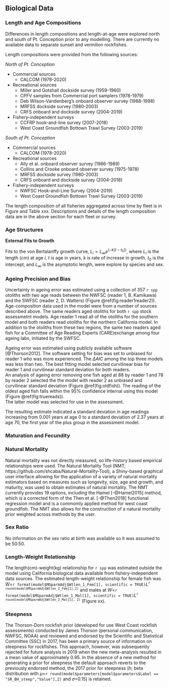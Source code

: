 ## Biological Data


### Length and Age Compositions

Differences in length compositions and length-at-age were explored 
north and south of Pt. Conception prior to any modelling. There are 
currently no available data to separate sunset and vermilion rockfishes.


Length compositions were provided from the following sources:

*North of Pt. Conception*

* Commercial sources
  + CALCOM (1978-2020)
* Recreational sources
  + Miller and Gotshall dockside survey (1959-1960)
  + CPFV samples from Commercial port samplers (1978-1979)
  + Deb Wilson-Vandenberg's onboard observer survey (1988-1998)
  + MRFSS dockside survey (1980-2003)
  + CRFS onboard and dockside survey (2004-2019)
* Fishery-independent surveys
  + CCFRP hook-and-line survey (2007-2018)
  + West Coast Groundfish Bottown Trawl Survey (2003-2019)



*South of Pt. Conception*

* Commercial sources
  + CALCOM (1978-2020)
* Recreational sources
  + Ally et al. onboard observer survey (1986-1989)
  + Collins and Crooke onboard observer survey (1975-1978)
  + MRFSS dockside survey (1980-2003)
  + CRFS onboard and dockside survey (2004-2018)
* Fishery-independent surveys
  + NWFSC Hook-and-Line Survey (2004-2019)
  + West Coast Groundfish Bottown Trawl Survey (2003-2019)



The length composition of all fisheries aggregated across time by fleet is in Figure
\ref{fig:comp_lendat_aggregated_across_time} and Table xxx. 
Descriptions and details of the length composition data are in the above section 
for each fleet or survey.

### Age Structures


**External Fits to Growth**


Fits to the von Bertalanffy growth curve, 
$L_i = L_{\infty}e^{(-k[t-t_0])}$, where $L_i$ is the length (cm) at age $i$, $t$ is age in 
years, $k$ is rate of increase in growth, $t_0$ is the intercept, and $L_{\infty}$ 
is the asymptotic length, were explore by species and sex. 



### Ageing Precision and Bias

Uncertainty in ageing error was estimated using a collection of 357 `r spp` 
otoliths with two age reads between the NWFSC (reader 1, B. Kamikawa) and the 
SWFSC (reader 2, D. Watters) (Figure \@ref(fig:reader1reader2)).
Age-composition data used in the model were from a number of sources described 
above. The same readers aged otoliths for both `r spp` stock assessmetnt models. 
Age reader 1 read all of the otoliths for the southern model and both readers read 
otoliths for the northern California model. In addition to the otoliths from these 
two regions, the same two readers aged fish for a Committee of Age Reading Experts 
(CARE)exchange among four ageing labs, initiated by the SWFSC.

Ageing error was estimated using publicly available software [@Thorson2012].
The software setting for bias was set to unbiased for reader 1 who was more 
experienced. The $\Delta AIC$ among the top three models was less than two. The 
best fitting model selected curvilinear bias for reader 1 and curvilinear standard 
deviation for both readers.  
An analysis of ageing error removing one fish aged at 88 by reader 1 and 78 by reader 2 
selected the the model with reader 2 as unbiased and curvilinear standard deviation 
(Figure \@ref(fig:oldfish)). The reading of the oldest aged fish falls within the 95\% confidence 
internal using this model (Figure \@ref(fig:truereads)).  
The latter model was selected for use in the assessment. 
 

The resulting estimate indicated a standard deviation in age readings 
increasing from 0.001 years at age 0 to a standard deviation of 2.37 years at age 70, 
the first year of the plus group in the assessment model.



### Maturation and Fecundity



### Natural Mortality

Natural mortality was not directly measured, so life-history based empirical relationships were used. The Natural Mortality Tool (NMT; https://github.com/shcaba/Natural-Mortality-Tool), a Shiny-based graphical user interface allowing for the application of a variety of natural mortality estimators based on measures such as longevity, size, age and growth, and maturity, was used to obtain estimates of natural mortality. The NMT currently provides 19 options, including the Hamel [-@Hamel2015] method, which is a corrected form of the Then et al. [-@Then2018] functional regression model and is a commomly applied method for west coast groundfish. The NMT also allows for the construction of a natural mortality prior weighted across methods by the user. 




### Sex Ratio

No information on the sex ratio at birth was available so it was assumed to be 50:50. 


### Length-Weight Relationship

The length(cm)-weight(kg) relationship for `r spp` was estimated outside the 
model using California biological data available from fishery-independent 
data sources. The estimated length-weight relationship for female fish was $W$=`r format(model$MGparmAdj$Wtlen_1_Fem[1], scientific = TRUE)`$L$^`r round(model$MGparmAdj$Wtlen_2_Fem[1],2)`^ and males at $W$=`r format(model$MGparmAdj$Wtlen_1_Mal[1], scientific = TRUE)`$L$^`r round(model$MGparmAdj$Wtlen_2_Mal[1], 2)`^ (Figure xx).



### Steepness

The Thorson-Dorn rockfish prior (developed for use West Coast rockfish assessments) conducted by James Thorson (personal communication, NWFSC, NOAA) and reviewed and endorsed by the Scientific and Statistical Committee (SSC) in 2017, has been a primary source of information on steepness for rockfishes. This approach, however, was subsequently rejected for future analysis in 2019 when the new meta-analysis resulted in a mean value of approximately 0.95. In the absence of a new method for generating a prior for steepness the default approach reverts to the previously endorsed method, the 2017 prior for steepness ($h$; beta distribution with $\mu$=`r round(model$parameters[model$parameters$Label == "SR_BH_steep","Value"],2)` and $\sigma$=0.15) is retained.  